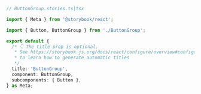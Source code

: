 ```ts
// ButtonGroup.stories.ts|tsx

import { Meta } from '@storybook/react';

import { Button, ButtonGroup } from './ButtonGroup';

export default {
  /* 👇 The title prop is optional.
   * See https://storybook.js.org/docs/react/configure/overview#configure-story-loading
   * to learn how to generate automatic titles
   */
  title: 'ButtonGroup',
  component: ButtonGroup,
  subcomponents: { Button },
} as Meta;
```